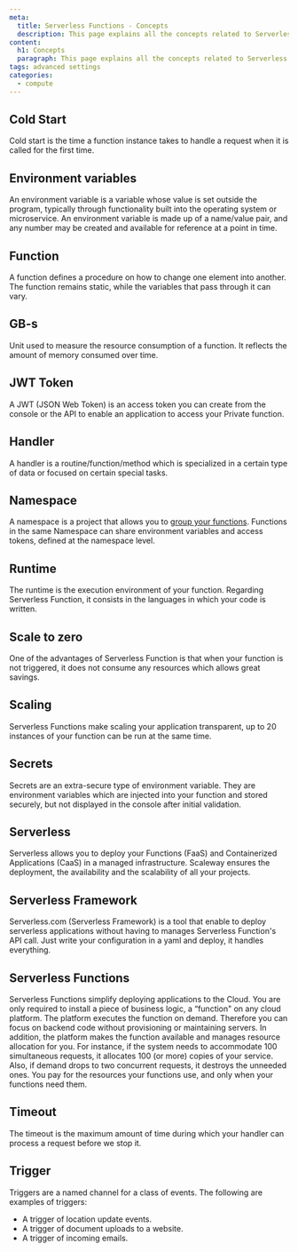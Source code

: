 ```yaml
---
meta:
  title: Serverless Functions - Concepts
  description: This page explains all the concepts related to Serverless Functions
content:
  h1: Concepts
  paragraph: This page explains all the concepts related to Serverless Functions
tags: advanced settings
categories:
  - compute
---
```


<Concept opened>

## Cold Start

Cold start is the time a function instance takes to handle a request when it is called for the first time.

</Concept>

<Concept opened>

## Environment variables

An environment variable is a variable whose value is set outside the program, typically through functionality built into the operating system or microservice. An environment variable is made up of a name/value pair, and any number may be created and available for reference at a point in time.

</Concept>

<Concept opened>

## Function
A function defines a procedure on how to change one element into another. The function remains static, while the variables that pass through it can vary.

</Concept>

<Concept opened>

## GB-s

Unit used to measure the resource consumption of a function. It reflects the amount of memory consumed over time. 

</Concept>

<Concept opened>

## JWT Token

A JWT (JSON Web Token) is an access token you can create from the console or the API to enable an application to access your Private function.

</Concept>

<Concept>

## Handler

A handler is a routine/function/method which is specialized in a certain type of data or focused on certain special tasks.

</Concept>

<Concept>

## Namespace

A namespace is a project that allows you to [group your functions](/compute/containers/how-to/create-a-containers-namespace/). Functions in the same Namespace can share environment variables and access tokens, defined at the namespace level.

</Concept>

<Concept>

## Runtime

The runtime is the execution environment of your function. Regarding Serverless Function, it consists in the languages in which your code is written.

</Concept>

<Concept>

## Scale to zero

One of the advantages of Serverless Function is that when your function is not triggered, it does not consume any resources which allows great savings.

</Concept>

<Concept>

## Scaling

Serverless Functions make scaling your application transparent, up to 20 instances of your function can be run at the same time.

</Concept>

<Concept>

## Secrets

Secrets are an extra-secure type of environment variable. They are environment variables which are injected into your function and stored securely, but not displayed in the console after initial validation.

</Concept>

<Concept>

## Serverless

Serverless allows you to deploy your Functions (FaaS) and Containerized Applications (CaaS) in a managed infrastructure. Scaleway ensures the deployment, the availability and the scalability of all your projects.

</Concept>


<Concept>

## Serverless Framework

Serverless.com (Serverless Framework) is a tool that enable to deploy serverless applications without having to manages Serverless Function's API call. Just write your configuration in a yaml and deploy, it handles everything.

</Concept>

<Concept>

## Serverless Functions

Serverless Functions simplify deploying applications to the Cloud. You are only required to install a piece of business logic, a “function" on any cloud platform. The platform executes the function on demand. Therefore you can focus on backend code without provisioning or maintaining servers. In addition, the platform makes the function available and manages resource allocation for you. For instance, if the system needs to accommodate 100 simultaneous requests, it allocates 100 (or more) copies of your service. Also, if demand drops to two concurrent requests, it destroys the unneeded ones. You pay for the resources your functions use, and only when your functions need them.

</Concept>

<Concept>

## Timeout

The timeout is the maximum amount of time during which your handler can process a request before we stop it.

</Concept>

<Concept>

## Trigger

Triggers are a named channel for a class of events. The following are examples of triggers:

- A trigger of location update events.
- A trigger of document uploads to a website.
- A trigger of incoming emails.

</Concept>
